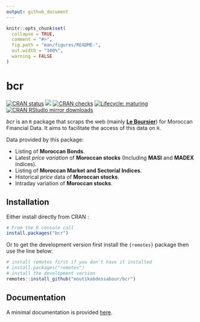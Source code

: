 ```yaml
---
output: github_document
---
```


<!-- README.md is generated from README.Rmd. Please edit that file -->

```r
knitr::opts_chunk$set(
  collapse = TRUE,
  comment = "#>",
  fig.path = "man/figures/README-",
  out.width = "100%",
  warning = FALSE
)
```

# bcr

<!-- badges: start -->
[![CRAN status](https://www.r-pkg.org/badges/version/bcr)](https://cran.r-project.org/package=bcr)
[![](https://img.shields.io/badge/dev%20-`r desc::desc_get_version()`-green.svg)](https://github.com/moutikabdessabour/bcr)
[![CRAN checks](https://cranchecks.info/badges/worst/bcr)](https://cran.r-project.org/web/checks/check_results_bcr.html)
[![Lifecycle: maturing](https://img.shields.io/badge/lifecycle-maturing-blue.svg)](https://www.tidyverse.org/lifecycle/#maturing)
[![CRAN RStudio mirror downloads](https://cranlogs.r-pkg.org/badges/last-month/bcr?color=grey)](https://moutikabdessabour.github.io/bcr/)
<!-- badges: end -->

*bcr* is an `R` package that scraps the web (mainly [**Le Boursier**](https://leboursier.ma)) for Moroccan Financial Data. It aims to facilitate the access of this data on `R`.

Data provided by this package:

*  Listing of **Moroccan Bonds**.
*  Latest *price variation* of **Moroccan stocks** (Including **MASI** and **MADEX** indices).
*  Listing of **Moroccan Market and Sectorial Indices**.
*  Historical *price* data of **Moroccan stocks**.
*  Intraday variation of **Moroccan stocks**.


## Installation
Either install directly from CRAN :
```r
# From the R console call
install.packages("bcr")
```
Or to get the development version first install the `{remotes}` package then use the line below:
```r
# install remotes first if you don't have it installed
# install.packages("remotes")
# install the development version
remotes::install_github("moutikabdessabour/bcr")
```
## Documentation
A minimal documentation is provided [here](https://moutikabdessabour.github.io/bcr/reference/index.html).

